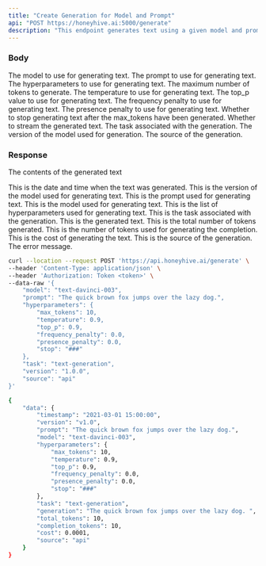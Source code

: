 ```yaml
---
title: "Create Generation for Model and Prompt"
api: "POST https://honeyhive.ai:5000/generate"
description: "This endpoint generates text using a given model and prompt."
---
```


### Body

<ParamField body="model" type="string">
  The model to use for generating text.
</ParamField>

<ParamField body="prompt" type="string">
  The prompt to use for generating text.
</ParamField>

<ParamField body="hyperparameters" type="object">
  The hyperparameters to use for generating text.

<Expandable title="Toggle object">

<ParamField body="max_tokens" type="integer">
  The maximum number of tokens to generate.
</ParamField>

<ParamField body="temperature" type="float">
  The temperature to use for generating text.
</ParamField>

<ParamField body="top_p" type="float">
  The top_p value to use for generating text.
</ParamField>

<ParamField body="frequency_penalty" type="float">
  The frequency penalty to use for generating text.
</ParamField>

<ParamField body="presence_penalty" type="float">
  The presence penalty to use for generating text.
</ParamField>

<ParamField body="stop" type="boolean">
  Whether to stop generating text after the max_tokens have been generated.
</ParamField>

<ParamField body="stream" type="boolean">
  Whether to stream the generated text.
</ParamField>

</Expandable>

</ParamField>

<ParamField body="task" type="string">
  The task associated with the generation.
</ParamField>

<ParamField body="version" type="string">
  The version of the model used for generation.
</ParamField>

<ParamField body="source" type="string">
  The source of the generation.
</ParamField>

### Response

<ResponseField name="data" type="object">

The contents of the generated text

<Expandable title="Toggle object">

<ResponseField name="timestamp" type="string">
  This is the date and time when the text was generated.
</ResponseField>

<ResponseField name="version" type="string">
  This is the version of the model used for generating text.
</ResponseField>

<ResponseField name="prompt" type="string">
  This is the prompt used for generating text.
</ResponseField>

<ResponseField name="model" type="string">
  This is the model used for generating text.
</ResponseField>

<ResponseField name="hyperparameters" type="object">
  This is the list of hyperparameters used for generating text.
</ResponseField>

<ResponseField name="task" type="string">
  This is the task associated with the generation.
</ResponseField>

<ResponseField name="generation" type="string">
  This is the generated text.
</ResponseField>

<ResponseField name="total_tokens" type="integer">
  This is the total number of tokens generated.
</ResponseField>

<ResponseField name="completion_tokens" type="integer">
  This is the number of tokens used for generating the completion.
</ResponseField>

<ResponseField name="cost" type="float">
    This is the cost of generating the text.
</ResponseField>

<ResponseField name="source" type="string">
  This is the source of the generation.
</ResponseField>

</Expandable>

</ResponseField>

<ParamField body="error" type="string">
  The error message.
</ParamField>

<RequestExample>

```bash Example Request
curl --location --request POST 'https://api.honeyhive.ai/generate' \
--header 'Content-Type: application/json' \
--header 'Authorization: Token <token>' \
--data-raw '{
    "model": "text-davinci-003",
    "prompt": "The quick brown fox jumps over the lazy dog.",
    "hyperparameters": {
        "max_tokens": 10,
        "temperature": 0.9,
        "top_p": 0.9,
        "frequency_penalty": 0.0,
        "presence_penalty": 0.0,
        "stop": "###"
    },
    "task": "text-generation",
    "version": "1.0.0",
    "source": "api"
}'
```
</RequestExample>


<ResponseExample>

```bash Example Response
{
    "data": {
        "timestamp": "2021-03-01 15:00:00",
        "version": "v1.0",
        "prompt": "The quick brown fox jumps over the lazy dog.",
        "model": "text-davinci-003",
        "hyperparameters": {
            "max_tokens": 10,
            "temperature": 0.9,
            "top_p": 0.9,
            "frequency_penalty": 0.0,
            "presence_penalty": 0.0,
            "stop": "###"
        },
        "task": "text-generation",
        "generation": "The quick brown fox jumps over the lazy dog. ",
        "total_tokens": 10,
        "completion_tokens": 10,
        "cost": 0.0001,
        "source": "api"
    }
}
```
</ResponseExample>